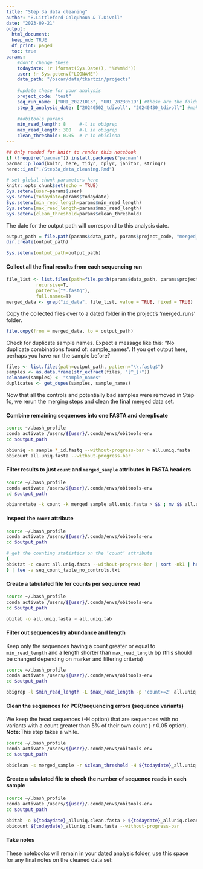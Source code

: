 ```yaml
---
title: "Step 3a data cleaning"
author: "B.Littleford-Colquhoun & T.Divoll"
date: "2023-09-21"
output: 
  html_document:
  keep_md: TRUE
  df_print: paged
  toc: true
params:
    #don't change these
    todaydate: !r (format(Sys.Date(), "%Y%m%d"))
    user: !r Sys.getenv("LOGNAME")
    data_path: "/oscar/data/tkartzin/projects"
    
    #update these for your analysis
    project_code: "test"
    seq_run_name: ["URI_20221013", "URI_20230519"] #these are the folder names in the 'data/tkartzin/projects/<project_code>' dir
    step_1_analysis_date: ["20240502_tdivoll", "20240430_tdivoll"] #make sure these dates are in the same order as the appropriate `seq_run_name` folders
    
    ##obitools params
    min_read_length: 8     #-l in obigrep
    max_read_length: 300   #-L in obigrep
    clean_threshold: 0.05  #-r in obiclean
---
```


```r
## Only needed for knitr to render this notebook
if (!require("pacman")) install.packages("pacman")
pacman::p_load(knitr, here, tidyr, dplyr, janitor, stringr)
here::i_am("./Step3a_data_cleaning.Rmd")
```

```r
# set global chunk parameters here
knitr::opts_chunk$set(echo = TRUE)
Sys.setenv(user=params$user)
Sys.setenv(todaydate=params$todaydate)
Sys.setenv(min_read_length=params$min_read_length)
Sys.setenv(max_read_length=params$max_read_length)
Sys.setenv(clean_threshold=params$clean_threshold)
```

The date for the output path will correspond to this analysis date.
```r
output_path = file.path(params$data_path, params$project_code, "merged_runs", sprintf("%s_%s", params$todaydate, params$user))
dir.create(output_path)

Sys.setenv(output_path=output_path)
```

#### Collect all the final results from each sequencing run
```r
file_list <- list.files(path=file.path(params$data_path, params$project_code, params$seq_run_name, params$step_1_analysis_date),
           recursive=T,
           pattern=("*.fastq"),
           full.names=T)
merged_data <- grep("id_data", file_list, value = TRUE, fixed = TRUE)
```

Copy the collected files over to a dated folder in the project's 'merged_runs' folder.
```r
file.copy(from = merged_data, to = output_path)
```

Check for duplicate sample names. Expect a message like this: "No duplicate combinations found of: sample_names". If you get output here, perhaps you have run the sample before? 
```r
files <- list.files(path=output_path, pattern="\\.fastq$")
samples <- as.data.frame(str_extract(files, "[^_]+"))
colnames(samples) <- "sample_names"
duplicates <- get_dupes(samples, sample_names)
```

Now that all the controls and potentially bad samples were removed in Step 1c, we rerun the merging steps and clean the final merged data set.

#### Combine remaining sequences into one FASTA and dereplicate
```bash
source ~/.bash_profile
conda activate /users/${user}/.conda/envs/obitools-env
cd $output_path

obiuniq -m sample *_id.fastq --without-progress-bar > all.uniq.fasta
obicount all.uniq.fasta --without-progress-bar
```

#### Filter results to just `count` and `merged_sample` attributes in FASTA headers
```bash
source ~/.bash_profile
conda activate /users/${user}/.conda/envs/obitools-env
cd $output_path

obiannotate -k count -k merged_sample all.uniq.fasta > $$ ; mv $$ all.uniq.fasta
```

#### Inspect the `count` attribute
```bash
source ~/.bash_profile
conda activate /users/${user}/.conda/envs/obitools-env
cd $output_path

# get the counting statistics on the ‘count’ attribute
{
obistat -c count all.uniq.fasta --without-progress-bar | sort -nk1 | head -20 | column -t 
} | tee -a seq_count_table_no_controls.txt
```

#### Create a tabulated file for counts per sequence read
```bash
source ~/.bash_profile
conda activate /users/${user}/.conda/envs/obitools-env
cd $output_path

obitab -o all.uniq.fasta > all.uniq.tab
```

#### Filter out sequences by abundance and length
Keep only the sequences having a count greater or equal to `min_read_length` and a length shorter than `max_read_length` bp (this should be changed depending on marker and filtering criteria)

```bash
source ~/.bash_profile
conda activate /users/${user}/.conda/envs/obitools-env
cd $output_path

obigrep -l $min_read_length -L $max_read_length -p 'count>=2' all.uniq.fasta > ${todaydate}_all.uniq.fasta
```

#### Clean the sequences for PCR/sequencing errors (sequence variants)
We keep the head sequences (-H option) that are sequences with no variants with a count greater than 5% of their own count (-r 0.05 option). 
**Note:**This step takes a while.
```bash
source ~/.bash_profile
conda activate /users/${user}/.conda/envs/obitools-env
cd $output_path

obiclean -s merged_sample -r $clean_threshold -H ${todaydate}_all.uniq.fasta > ${todaydate}_alluniq.clean.fasta
```
#### Create a tabulated file to check the number of sequence reads in each sample

```bash
source ~/.bash_profile
conda activate /users/${user}/.conda/envs/obitools-env
cd $output_path

obitab -o ${todaydate}_alluniq.clean.fasta > ${todaydate}_alluniq.clean.tab
obicount ${todaydate}_alluniq.clean.fasta --without-progress-bar
```

#### Take notes
These notebooks will remain in your dated analysis folder, use this space for any final notes on the cleaned data set: